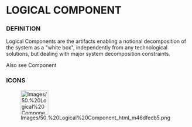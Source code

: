 
= LOGICAL COMPONENT =

=== DEFINITION ===

Logical Components are the artifacts enabling a notional decomposition of the system as a &quot;white box&quot;, independently from any technological solutions, but dealing with major system decomposition constraints.


Also see Component


=== ICONS ===

[[Image:Images/50.%20Logical%20Component_html_m46dfecb5.png|75x66px]]

